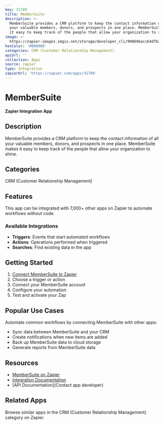```yaml
---
key: 31789
title: MemberSuite
description: >-
  MemberSuite provides a CRM platform to keep the contact information of all
  your valuable members, donors, and prospects in one place. MemberSuite makes
  it easy to keep track of the people that allow your organization to shine.
image: >-
  https://zapier-images.imgix.net/storage/developer_cli/99069bacc64d7b31858d59e494590ff6.png?auto=format%2Ccompress&ixlib=python-3.0.0&q=50
hexColor: '#000000'
categories: CRM (Customer Relationship Management)
apiUrl: ''
collection: Apps
source: zapier
type: Integration
zapierUrl: 'https://zapier.com/apps/31789'
---
```

# MemberSuite

**Zapier Integration App**

## Description

MemberSuite provides a CRM platform to keep the contact information of all your valuable members, donors, and prospects in one place. MemberSuite makes it easy to keep track of the people that allow your organization to shine.

## Categories

CRM (Customer Relationship Management)

## Features

This app can be integrated with 7,000+ other apps on Zapier to automate workflows without code.

### Available Integrations

- **Triggers**: Events that start automated workflows
- **Actions**: Operations performed when triggered
- **Searches**: Find existing data in the app

## Getting Started

1. [Connect MemberSuite to Zapier](https://zapier.com/apps/31789)
2. Choose a trigger or action
3. Connect your MemberSuite account
4. Configure your automation
5. Test and activate your Zap

## Popular Use Cases

Automate common workflows by connecting MemberSuite with other apps:

- Sync data between MemberSuite and your CRM
- Create notifications when new items are added
- Back up MemberSuite data to cloud storage
- Generate reports from MemberSuite data

## Resources

- [MemberSuite on Zapier](https://zapier.com/apps/31789)
- [Integration Documentation](https://zapier.com/apps/31789/integrations)
- [API Documentation](Contact app developer)

## Related Apps

Browse similar apps in the CRM (Customer Relationship Management) category on Zapier.
